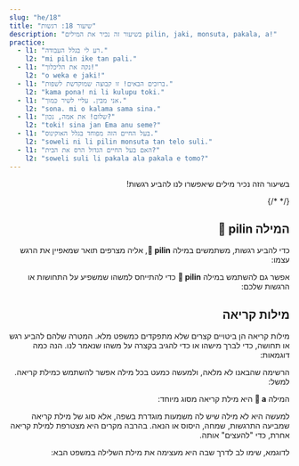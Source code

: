 ```yaml
---
slug: "he/18"
title: "שיעור 18: רגשות"
description: "בשיעור זה נכיר את המילים pilin, jaki, monsuta, pakala, a!"
practice:
  - l1: "רע לי בגלל העבודה."
    l2: "mi pilin ike tan pali."
  - l1: "נקה את הליכלוך!"
    l2: "o weka e jaki!"
  - l1: "ברוכים הבאים! זו קבוצה שמוקדשת לשפות."
    l2: "kama pona! ni li kulupu toki."
  - l1: "אני מבין. עליי לשיר כמוך."
    l2: "sona. mi o kalama sama sina."
  - l1: "שלום! את אמה, נכון?"
    l2: "toki! sina jan Ema anu seme?"
  - l1: "בעל החיים הזה מפוחד בגלל האוקינוס."
    l2: "soweli ni li pilin monsuta tan telo suli."
  - l1: "האם בעל החיים הגדול הרס את הבית?"
    l2: "soweli suli li pakala ala pakala e tomo?"
---
```



<div dir="rtl">

בשיעור הזה נכיר מילים שיאפשרו לנו להביע רגשות!

<List>
  <Word sl="pilin" m="להרגיש, לחוות, לב" />
  <Word sl="jaki" m="מגעיל, עלוב, מרופט" />
  <Word sl="monsuta" m="פחד, משהו מפחיד" />
  <Word sl="pakala" m="לשבור, לקלקל" />
  {/* <Word sl="taso" m="אבל, רק" />*/}
</List>

## המילה 󱥎 pilin

כדי להביע רגשות, משתמשים במילה **󱥎 pilin**, אליה מצרפים תואר שמאפיין את הרגש עצמו:

<List>
  <Word sl="pilin pona" m="להרגיש טוב" />
  <Word sl="pilin wawa" m="להרגיש חזק" />
  <Sentence sl="mi pilin nasa." m="אני מרגיש/ה מוזר." />
  <Sentence sl="sina pilin seme?" m="איך את/ה מרגיש/ה?" />
  <Sentence sl="mi pilin monsuta tan soweli." m="אני פוחד/ת מחיות." />
</List>

אפשר גם להשתמש במילה  **󱥎 pilin** כדי להתייחס למשהו שמשפיע על התחושות או הרגשות שלכם:

<List>
  <Sentence sl="sina pona e pilin mi." m="אתה משפר את ההרגשה שלי." />
  <Sentence sl="kon li jaki tawa pilin." m="האויר מרגיש לי מזוהם." />
</List>

## מילות קריאה

מילות קריאה הן ביטויים קצרים שלא מתפקדים כמשפט מלא. המטרה שלהם להביע רגש או תחושה, כדי לברך מישהו או כדי להגיב בקצרה על משהו שנאמר לנו. הנה כמה דוגמאות:


<List>
  <Word sl="toki!" m="שלום!" />
  <Word sl="pona!" m="טוב!" />
  <Word sl="sona." m="הבנתי" />
  <Word sl="wawa!" m="מדהים!" />
  <Word sl="lon." m="נכון." />
  <Word sl="kama pona!" m="ברוכים הבאים!" />
</List>

הרשימה שהבאנו לא מלאה, ולמעשה כמעט בכל מילה אפשר להשתמש כמילת קריאה. למשל:

<List>
  <Word sl="pipi!" m="אההה! באג!" />
</List>

המילה **󱤀 a** היא מילת קריאה מסוג מיוחד:

<List>
  <Word sl="a" m="אה/או/הו" />
</List>

למעשה היא לא מילה שיש לה משמעות מוגדרת בשפה, אלא סוג של מילת קריאה שמביעה התרגשות, שמחה, היסוס או הנאה. בהרבה מקרים היא מצטרפת למילת קריאה אחרת, כדי "להעצים" אותה.

<List>
    <Word sl="suwi a!" m="ממש חמוד!" />
    <Word sl="a, ken." m="אה.. אולי. יכול להיות." />
    <Word sp="󱤀&zwnj;󱤀&zwnj;󱤀" sl="a a a!" m="הא הא הא!" />
</List>

לדוגמא, שימו לב לדרך שבה היא מעצימה את מילת השלילה במשפט הבא:

<List>
    <Sentence sl="mi sona ala a e ni!" m="אני ממש <strong>לא</strong> ידעתי את זה!" />
</List>

<Practice exercises={frontmatter.practice} client:load />

</div>